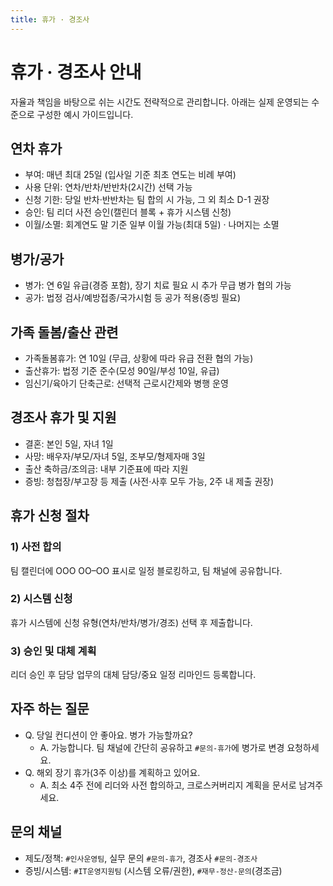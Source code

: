 ```yaml
---
title: 휴가 · 경조사
---
```


# 휴가 · 경조사 안내

<Callout emoji="🌿">
  자율과 책임을 바탕으로 쉬는 시간도 전략적으로 관리합니다. 아래는 실제 운영되는
  수준으로 구성한 예시 가이드입니다.
</Callout>

## 연차 휴가

- 부여: 매년 최대 25일 (입사일 기준 최초 연도는 비례 부여)
- 사용 단위: 연차/반차/반반차(2시간) 선택 가능
- 신청 기한: 당일 반차·반반차는 팀 합의 시 가능, 그 외 최소 D-1 권장
- 승인: 팀 리더 사전 승인(캘린더 블록 + 휴가 시스템 신청)
- 이월/소멸: 회계연도 말 기준 일부 이월 가능(최대 5일) · 나머지는 소멸

## 병가/공가

- 병가: 연 6일 유급(경증 포함), 장기 치료 필요 시 추가 무급 병가 협의 가능
- 공가: 법정 검사/예방접종/국가시험 등 공가 적용(증빙 필요)

## 가족 돌봄/출산 관련

- 가족돌봄휴가: 연 10일 (무급, 상황에 따라 유급 전환 협의 가능)
- 출산휴가: 법정 기준 준수(모성 90일/부성 10일, 유급)
- 임신기/육아기 단축근로: 선택적 근로시간제와 병행 운영

## 경조사 휴가 및 지원

- 결혼: 본인 5일, 자녀 1일
- 사망: 배우자/부모/자녀 5일, 조부모/형제자매 3일
- 출산 축하금/조의금: 내부 기준표에 따라 지원
- 증빙: 청첩장/부고장 등 제출 (사전·사후 모두 가능, 2주 내 제출 권장)

## 휴가 신청 절차

<Steps>

### 1) 사전 합의

팀 캘린더에 OOO OO–OO 표시로 일정 블로킹하고, 팀 채널에 공유합니다.

### 2) 시스템 신청

휴가 시스템에 신청 유형(연차/반차/병가/경조) 선택 후 제출합니다.

### 3) 승인 및 대체 계획

리더 승인 후 담당 업무의 대체 담당/중요 일정 리마인드 등록합니다.

</Steps>

## 자주 하는 질문

- Q. 당일 컨디션이 안 좋아요. 병가 가능할까요?
  - A. 가능합니다. 팀 채널에 간단히 공유하고 `#문의-휴가`에 병가로 변경 요청하세요.
- Q. 해외 장기 휴가(3주 이상)를 계획하고 있어요.
  - A. 최소 4주 전에 리더와 사전 합의하고, 크로스커버리지 계획을 문서로 남겨주세요.

## 문의 채널

- 제도/정책: `#인사운영팀`, 실무 문의 `#문의-휴가`, 경조사 `#문의-경조사`
- 증빙/시스템: `#IT운영지원팀` (시스템 오류/권한), `#재무-정산-문의`(경조금)
